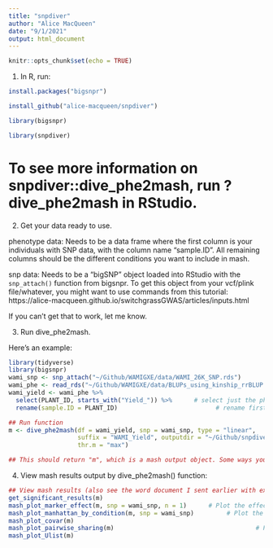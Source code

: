 ```yaml
---
title: "snpdiver"
author: "Alice MacQueen"
date: "9/1/2021"
output: html_document
---
```


```r
knitr::opts_chunk$set(echo = TRUE)
```


1. In R, run:

```r
install.packages("bigsnpr")

install_github("alice-macqueen/snpdiver")

library(bigsnpr)

library(snpdiver)
```

# To see more information on snpdiver::dive_phe2mash, run ?dive_phe2mash in RStudio.

2. Get your data ready to use.

phenotype data: Needs to be a data frame where the first column is your individuals with SNP data, with the column name "sample.ID". All remaining columns should be the different conditions you want to include in mash.

snp data: Needs to be a "bigSNP" object loaded into RStudio with the `snp_attach()` function from bigsnpr. To get this object from your vcf/plink file/whatever, you might want to use commands from this tutorial: https://alice-macqueen.github.io/switchgrassGWAS/articles/inputs.html

If you can't get that to work, let me know.

3. Run dive_phe2mash.

Here's an example:

```r

library(tidyverse)
library(bigsnpr)
wami_snp <- snp_attach("~/Github/WAMIGXE/data/WAMI_26K_SNP.rds")
wami_phe <- read_rds("~/Github/WAMIGXE/data/BLUPs_using_kinship_rrBLUP.rds")
wami_yield <- wami_phe %>%
  select(PLANT_ID, starts_with("Yield_")) %>%      # select just the phenotypes to use in mash
  rename(sample.ID = PLANT_ID)                           # rename first column to be 'sample.ID'

## Run function
m <- dive_phe2mash(df = wami_yield, snp = wami_snp, type = "linear", 
                   suffix = "WAMI_Yield", outputdir = "~/Github/snpdiver/tests/WAMI",
                   thr.m = "max")

## This should return "m", which is a mash output object. Some ways you can look at this object are below.
```

4. View mash results output by dive_phe2mash() function:

```r

## View mash results (also see the word document I sent earlier with examples of these plots)
get_significant_results(m)                                             # Returns a vector of all the significant results/markers
mash_plot_marker_effect(m, snp = wami_snp, n = 1)      # Plot the effects for the most significant marker
mash_plot_manhattan_by_condition(m, snp = wami_snp)         # Plot the significance of all the markers
mash_plot_covar(m)                                                          # Plot the loadings of markers onto the covariance matrices used in the mash run
mash_plot_pairwise_sharing(m)                                       # Plot fraction of alleles with shared effects between sets of conditions
mash_plot_Ulist(m)                                                            # Visualize the specific covariance matrices used in the mash run
```


